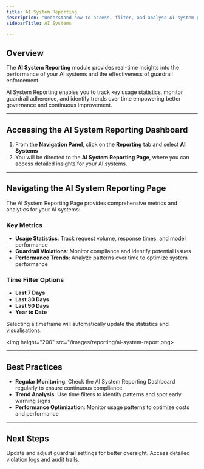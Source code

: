 ```yaml
---
title: AI System Reporting
description: "Understand how to access, filter, and analyse AI system performance and guardrail violation data"
sidebarTitle: AI Systems

---
```


## Overview

The **AI System Reporting** module provides real-time insights into the performance of your AI systems and the effectiveness of guardrail enforcement.

AI System Reporting enables you to track key usage statistics, monitor guardrail adherence, and identify trends over time empowering better governance and continuous improvement.

---

## Accessing the AI System Reporting Dashboard

1. From the **Navigation Panel**, click on the **Reporting** tab and select **AI Systems**
2. You will be directed to the **AI System Reporting Page**, where you can access detailed insights for your AI systems.

---

## Navigating the AI System Reporting Page

The AI System Reporting Page provides comprehensive metrics and analytics for your AI systems:

### Key Metrics

- **Usage Statistics**: Track request volume, response times, and model performance
- **Guardrail Violations**: Monitor compliance and identify potential issues
- **Performance Trends**: Analyze patterns over time to optimize system performance

### Time Filter Options

- **Last 7 Days**
- **Last 30 Days** 
- **Last 90 Days**
- **Year to Date**

Selecting a timeframe will automatically update the statistics and visualisations.

<img height="200" src="/images/reporting/ai-system-report.png>

---

## Best Practices

- **Regular Monitoring**: Check the AI System Reporting Dashboard regularly to ensure continuous compliance
- **Trend Analysis**: Use time filters to identify patterns and spot early warning signs
- **Performance Optimization**: Monitor usage patterns to optimize costs and performance

---

## Next Steps

<CardGroup cols={2}>
  <Card
    title="Configure Guardrails"
    icon="shield-halved"
    href="/product-guide/guardrail-config"
  >
    Update and adjust guardrail settings for better oversight.
  </Card>
  <Card
    title="View Violations Logs"
    icon="file-text"
    href="/product-guide/violations-logs"
  >
    Access detailed violation logs and audit trails.
  </Card>
</CardGroup>
